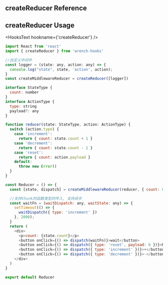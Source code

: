 
<Meta title='hooks/createReducer' />

<h2 style={{ color: '#ff3399' }}> createReducer Reference </h2>

<Reducer />
<Home />

<h2 style={{ color: '#ff3399' }}>createReducer Usage </h2>

<HooksText hookname={'createReducer'} />

```js
import React from 'react'
import { createReducer } from 'wrench-hooks'

//自定义中间件
const logger = (state: any, action: any) => {
  console.log("state", state, 'action', action);
}
const createMiddlewareReducer = createReducer([logger])

interface StateType {
  count: number
}
interface ActionType {
  type: string
  payload?: any
}

function reducer(state: StateType, action: ActionType) {
  switch (action.type) {
    case 'increment':
      return { count: state.count + 1 }
    case 'decrement':
      return { count: state.count - 1 }
    case 'reset':
      return { count: action.payload }
    default:
      throw new Error()
  }
}

const Reducer = () => {
  const [state, dispatch] = createMiddlewareReducer(reducer, { count: 0 })

  //支持thunk的函数类型的传入, 支持异步
  const waitFn = (waitDispatch: any, waitState: any) => {
    setTimeout(() => {
      waitDispatch({ type: 'increment' })
    }, 2000);
  }
  return (
    <div>
      <p>count: {state.count}</p>
      <button onClick={() => dispatch(waitFn)}>wait</button>
      <button onClick={() => dispatch({ type: 'reset', payload: 6 })}>Reset</button>
      <button onClick={() => dispatch({ type: 'increment' })}>+</button>
      <button onClick={() => dispatch({ type: 'decrement' })}>-</button>
    </div>
  )
}

export default Reducer
```
